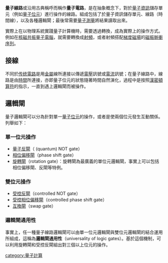 {{unreferenced|time=2013-06-27T16:19:52+00:00}}
{{NoteTA|G1=Electronics}}
'''量子線路'''或沿用古典稱呼而稱作'''量子電路'''，是在抽象概念下，對於[[量子資訊|量子資訊]]儲存單元（例如[[量子位元|量子位元]]）進行操作的線路。組成包括了於量子資訊儲存單元、線路（時間線），以及各種邏輯閘；最後常需要[[量子測量|量子測量]]將結果讀取出來。

實際上在以物理系統實踐量子計算機時，需要透過轉換，成為實際上的操作方式。例如在[[核磁共振|核磁共振]][[量子電腦|量子電腦]]，就需要轉換成[[射頻|射頻]]，或者射頻搭配[[梯度磁場|梯度磁場]]的[[磁振脈衝序列|磁振脈衝序列]]。

== 接線 ==
不同於[[電路|传统電路]]是用[[金屬|金屬]]線所連接以傳遞[[電壓|電壓]]訊號或[[電流|電流]]訊號；在量子線路中，線路是由[[時間|時間]]所連接，亦即量子位元的狀態隨著時間自然演化，過程中是按照[[漢密頓算符|漢密頓算符]]的指示，一直到遇上邏輯閘而被操作。

== 邏輯閘 ==
量子邏輯閘可以分為針對單一[[量子位元|量子位元]]的操作，或者是使兩個位元發生互動關係。列舉如下：

=== 單一位元操作 ===
* [[量子反閘|量子反閘]]（ (quantum) NOT gate）
* [[相位偏移閘|相位偏移閘]]（phase shift gate）
* [[旋轉閘|旋轉閘]]（rotation gate）：旋轉閘為最廣義的單位元邏輯閘，事實上可以包括相位偏移閘、反閘等特例。

=== 雙位元操作 ===
* [[受控反閘|受控反閘]]（controlled NOT gate）
* [[受控相位偏移閘|受控相位偏移閘]]（controlled phase shift gate）
* [[互換閘|互換閘]]（swap gate）

=== 邏輯閘通用性 ===
事實上，任一種量子線路邏輯閘可以由單一位元邏輯閘與雙位元邏輯閘的結合運用所組成，這稱為'''邏輯閘通用性'''（universality of logic gates）。基於這個機制，可以利用旋轉閘和受控反閘組出對三個以上位元的操作。

{{量子計算}}
{{Quantum mechanics topics}}
{{Electronic components}}
{{compu-stub}}

[[category:量子計算|category:量子計算]]